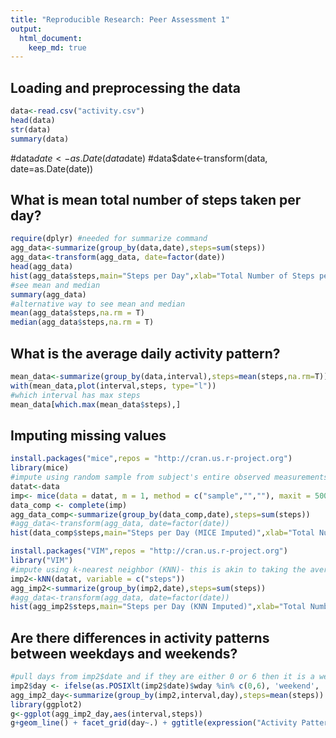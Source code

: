 ```yaml
---
title: "Reproducible Research: Peer Assessment 1"
output: 
  html_document:
    keep_md: true
---
```


## Loading and preprocessing the data
```r
data<-read.csv("activity.csv")
head(data)
str(data)
summary(data)
```

#data$date<-as.Date(data$date)
#data$date<-transform(data, date=as.Date(date))


## What is mean total number of steps taken per day?
```r
require(dplyr) #needed for summarize command
agg_data<-summarize(group_by(data,date),steps=sum(steps))
agg_data<-transform(agg_data, date=factor(date))
head(agg_data)
hist(agg_data$steps,main="Steps per Day",xlab="Total Number of Steps per Day",ylim = c(0,30),col="orange")
#see mean and median
summary(agg_data)
#alternative way to see mean and median
mean(agg_data$steps,na.rm = T)
median(agg_data$steps,na.rm = T)
```

## What is the average daily activity pattern?
```r
mean_data<-summarize(group_by(data,interval),steps=mean(steps,na.rm=T))
with(mean_data,plot(interval,steps, type="l"))
#which interval has max steps
mean_data[which.max(mean_data$steps),]
```


## Imputing missing values
```r
install.packages("mice",repos = "http://cran.us.r-project.org")
library(mice)
#impute using random sample from subject's entire observed measurements. Most reasonable imputation. generate 1 dataset from 500 iterations.
datat<-data
imp<- mice(data = datat, m = 1, method = c("sample","",""), maxit = 500)
data_comp <- complete(imp)
agg_data_comp<-summarize(group_by(data_comp,date),steps=sum(steps))
#agg_data<-transform(agg_data, date=factor(date))
hist(data_comp$steps,main="Steps per Day (MICE Imputed)",xlab="Total Number of Steps per Day", col="blue")
```


```r
install.packages("VIM",repos = "http://cran.us.r-project.org")
library("VIM")
#impute using k-nearest neighbor (KNN)- this is akin to taking the average of the interval in which there is an NA.Less reasonable imputation method considering the non-NAs could be mere outliers. random sampling from entire available [observed] population of steps is more sound. 
imp2<-kNN(datat, variable = c("steps"))
agg_imp2<-summarize(group_by(imp2,date),steps=sum(steps))
#agg_data<-transform(agg_data, date=factor(date))
hist(agg_imp2$steps,main="Steps per Day (KNN Imputed)",xlab="Total Number of Steps per Day", col="blue",ylim=c(0,30))
```


## Are there differences in activity patterns between weekdays and weekends?
```r
#pull days from imp2$date and if they are either 0 or 6 then it is a weekend, else it is a weekday. store in new col 'day'
imp2$day <- ifelse(as.POSIXlt(imp2$date)$wday %in% c(0,6), 'weekend', 'weekday')
agg_imp2_day<-summarize(group_by(imp2,interval,day),steps=mean(steps))
library(ggplot2)
g<-ggplot(agg_imp2_day,aes(interval,steps))
g+geom_line() + facet_grid(day~.) + ggtitle(expression("Activity Patterns between Weekdays and Weekends"))
```